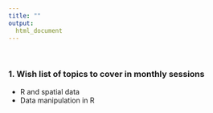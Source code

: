 ```yaml
---
title: ""
output: 
  html_document
---
```


<br>

### 1. Wish list of topics to cover in monthly sessions

* R and spatial data
* Data manipulation in R

